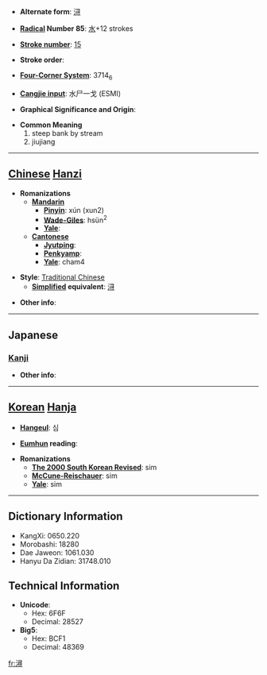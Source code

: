 * '''Alternate form''': [[浔]]

* '''[[Wiktionary:Chinese radical index| Radical]] Number 85''': [[Wiktionary:Chinese radical index 水|水]]+12 strokes

* '''[[Wiktionary:Chinese total strokes index|Stroke number]]''': [[Wiktionary:Chinese total strokes index 15|15]]

* '''Stroke order''': 

* '''[[Wiktionary:Chinese four corner index|Four-Corner System]]''': 3714<sub>6</sub>

* '''[[Wiktionary:Chinese Cangjie index|Cangjie input]]''': 水尸一戈 (ESMI)

* '''Graphical Significance and Origin''': 

* '''Common Meaning'''
*#steep bank by stream
*# jiujiang


----

== [[Chinese]] [[Hanzi]] ==

* '''Romanizations'''
** '''[[Mandarin]]'''
*** '''[[Pinyin]]''': xún (xun2)
*** '''[[Wade-Giles]]''': hsün<sup>2</sup>
*** '''[[Yale]]''': 
** '''[[Cantonese]]'''
*** '''[[Jyutping]]''':
*** '''[[Penkyamp]]''': 
*** '''[[Yale]]''': cham4

* '''Style''': [[Traditional Chinese]] 
** '''[[Simplified Chinese|Simplified]] equivalent''': [[浔]]

* '''Other info''': 

----

==Japanese==
===[[Kanji]]===
{{kanji|on readings=[[じん]] (jin)|kun readings=[[ふち]] (fuchi)}}

* '''Other info''':  

----

== [[Korean]] [[Hanja]] ==

* '''[[Hangeul]]''': 심

* '''[[Eumhun]] reading''': 

* '''Romanizations'''
** '''[[The 2000 South Korean Revised Romanization|The 2000 South Korean Revised]]''': sim
** '''[[McCune-Reischauer]]''': sim
** '''[[Yale]]''': sim

----

== Dictionary Information ==

* KangXi: 0650.220
* Morobashi: 18280
* Dae Jaweon: 1061.030
* Hanyu Da Zidian: 31748.010

== Technical Information ==

* '''Unicode''':
** Hex: 6F6F
** Decimal: 28527
* '''Big5''':
** Hex: BCF1
** Decimal: 48369

[[fr:潯]]